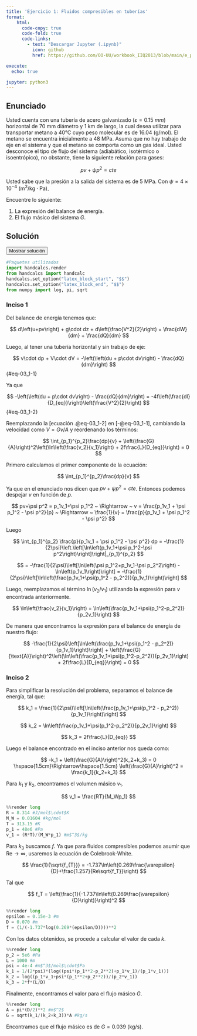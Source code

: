 ```yaml
---
title: 'Ejercicio 1: Fluidos compresibles en tuberías'
format:
    html: 
      code-copy: true
      code-fold: true
      code-links: 
        - text: "Descargar Jupyter (.ipynb)"
          icon: github
          href: https://github.com/OO-UU/workbook_IIQ2013/blob/main/e_prop/03_compresibles/jupyter/e03_1.ipynb

execute: 
  echo: true

jupyter: python3
---
```




## Enunciado

Usted cuenta con una tubería de acero galvanizado $(\varepsilon = 0.15~mm)$ horizontal de $70~\text{mm}$ diámetro y $1~\text{km}$ de largo, la cual desea utilizar para transportar metano a $40\text{°C}$ cuyo peso molecular es de $16.04~(\text{g/mol})$. El metano se encuentra inicialmente a $48~\text{MPa}$. Asuma que no hay trabajo de eje en el sistema y que el metano se comporta como un gas ideal. Usted desconoce el tipo de flujo del sistema (adiabático, isotérmico o isoentrópico), no obstante, tiene la siguiente relación para gases:

$$
pv + \psi p^2 = cte
$$

Usted sabe que la presión a la salida del sistema es de $5~\text{MPa}$. Con $\psi = 4\times10^{-4}~(\text{m}^3/\text{kg}\cdot\text{Pa})$.

Encuentre lo siguiente:

1. La expresión del balance de energía.
2. El flujo másico del sistema $G$.

## Solución

<button class="btn btn-success" data-bs-toggle="collapse" href="#e03_1-sol" aria-expanded="false">Mostrar solución</button>

::: {#e03_1-sol .collapse .multi-collapse}

```python
#Paquetes utilizados
import handcalcs.render
from handcalcs import handcalc
handcalcs.set_option("latex_block_start", "$$")
handcalcs.set_option("latex_block_end", "$$")
from numpy import log, pi, sqrt
```

### Inciso 1

Del balance de energía tenemos que:

$$
d\left(u+pv\right) + g\cdot dz + d\left(\frac{V^2}{2}\right) = \frac{dW}{dm} + \frac{dQ}{dm}
$$

Luego, al tener una tubería horizontal y sin trabajo de eje:

$$
v\cdot dp + V\cdot dV = -\left(\left(du + p\cdot dv\right) -  \frac{dQ}{dm}\right)
$$ {#eq-03_1-1}

Ya que

$$
-\left(\left(du + p\cdot dv\right) -  \frac{dQ}{dm}\right) = -4f\left(\frac{dl}{D_{eq}}\right)\left(\frac{V^2}{2}\right)
$$ {#eq-03_1-2}

Reemplazando la [ecuación .@eq-03_1-2] en [-@eq-03_1-1], cambiando la velocidad como $V = Gv/A$ y reordenando los términos:

$$
\int_{p_1}^{p_2}\frac{dp}{v} + \left(\frac{G}{A}\right)^2\left(\ln\left(\frac{v_2}{v_1}\right) + 2f\frac{L}{D_{eq}}\right) = 0
$$

Primero calculamos el primer componente de la ecuación:

$$
\int_{p_1}^{p_2}\frac{dp}{v}
$$

Ya que en el enunciado nos dicen que $pv +\psi p^2 =cte$. Entonces podemos despejar $v$ en función de $p$.

$$
pv+\psi p^2 = p_1v_1+\psi p_1^2 ~ \Rightarrow ~ v = \frac{p_1v_1 + \psi p_1^2 - \psi p^2}{p} ~ \Rightarrow ~ \frac{1}{v} = \frac{p}{p_1v_1 + \psi p_1^2 - \psi p^2}
$$

Luego

$$
\int_{p_1}^{p_2} \frac{p}{p_1v_1 + \psi p_1^2 - \psi p^2} dp = -\frac{1}{2\psi}\left.\left[\ln\left(p_1v_1+\psi p_1^2-\psi p^2\right)\right]\right|_{p_1}^{p_2}
$$

$$
= -\frac{1}{2\psi}\left[\ln\left(\psi p_1^2+p_1v_1-\psi p_2^2\right) - \ln\left(p_1v_1\right)\right] = -\frac{1}{2\psi}\left[\ln\left(\frac{p_1v_1+\psi(p_1^2 - p_2^2)}{p_1v_1}\right)\right]
$$

Luego, reemplazamos el término $\ln(v_2/v_1)$ utilizando la expresión para $v$ encontrada anteriormente.

$$
\ln\left(\frac{v_2}{v_1}\right) = \ln\left(\frac{p_1v_1+\psi(p_1^2-p_2^2)}{p_2v_1}\right)
$$

De manera que encontramos la expresión para el balance de energía de nuestro flujo:

$$
-\frac{1}{2\psi}\left[\ln\left(\frac{p_1v_1+\psi(p_1^2 - p_2^2)}{p_1v_1}\right)\right] + \left(\frac{G}{\text{A}}\right)^2\left(\ln\left(\frac{p_1v_1+\psi(p_1^2-p_2^2)}{p_2v_1}\right) + 2f\frac{L}{D_{eq}}\right) = 0
$$

### Inciso 2

Para simplificar la resolución del problema, separamos el balance de energía, tal que:

$$
k_1 = \frac{1}{2\psi}\left[\ln\left(\frac{p_1v_1+\psi(p_1^2 - p_2^2)}{p_1v_1}\right)\right]
$$

$$
k_2 = \ln\left(\frac{p_1v_1+\psi(p_1^2-p_2^2)}{p_2v_1}\right)
$$

$$
k_3  = 2f\frac{L}{D_{eq}}
$$

Luego el balance encontrado en el inciso anterior nos queda como:

$$
-k_1 + \left(\frac{G}{A}\right)^2(k_2+k_3) = 0 \hspace{1.5cm}\Rightarrow\hspace{1.5cm} \left(\frac{G}{A}\right)^2 = \frac{k_1}{k_2+k_3}
$$

Para $k_1$ y $k_2$, encontramos el volumen másico $v_1$.

$$
v_1 = \frac{RT}{M_Wp_1}
$$

```python
%%render long
R = 8.314 #J/mol$\cdot$K
M_W = 0.01604 #kg/mol
T = 313.15 #K
p_1 = 48e6 #Pa
v_1 = (R*T)/(M_W*p_1) #m$^3$/kg
```

Para $k_3$ buscamos $f$. Ya que para fluidos compresibles podemos asumir que $\text{Re}\rightarrow\infty$, usaremos la ecuación de Colebrook-White.

$$
\frac{1}{\sqrt{f_{T}}} = -1.737\ln\left(0.269\frac{\varepsilon}{D}+\frac{1.257}{Re\sqrt{f_T}}\right)
$$

Tal que

$$
f_T = \left(\frac{1}{-1.737\ln\left(0.269\frac{\varepsilon}{D}\right)}\right)^2
$$

```python
%%render long
epsilon = 0.15e-3 #m
D = 0.070 #m
f = (1/(-1.737*log(0.269*(epsilon/D))))**2
```

Con los datos obtenidos, se procede a calcular el valor de cada $k$.

```python
%%render long
p_2 = 5e6 #Pa
L = 1000 #m
psi = 4e-4 #m$^3$/mol$\cdot$Pa
k_1 = 1/(2*psi)*(log((psi*(p_1**2-p_2**2)+p_1*v_1)/(p_1*v_1)))
k_2 = log((p_1*v_1+psi*(p_1**2+p_2**2))/(p_2*v_1))
k_3 = 2*f*(L/D)
```

Finalmente, encontramos el valor para el flujo másico $G$.

```python
%%render long
A = pi*(D/2)**2 #m$^2$
G = sqrt(k_1/(k_2+k_3))*A #kg/s
```

Encontramos que el flujo másico es de $G = 0.039~(\text{kg/s})$.

:::